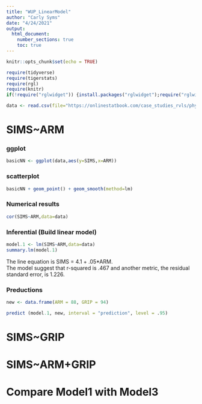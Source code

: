 ```yaml
---
title: "WUP_LinearModel"
author: "Carly Syms"
date: "4/24/2021"
output: 
  html_document:
    number_sections: true
    toc: true
---
```


```r
knitr::opts_chunk$set(echo = TRUE)
```

```r
require(tidyverse)
require(tigerstats)
require(rgl)
require(knitr)
if(!require("rglwidget")) {install.packages("rglwidget");require("rglwidget")}
```

```r
data <- read.csv(file="https://onlinestatbook.com/case_studies_rvls/physical_strength/data.txt",sep="",header=TRUE)  
```

# SIMS~ARM

### ggplot 

```r
basicNN <- ggplot(data,aes(y=SIMS,x=ARM))
```
  
### scatterplot

```r
basicNN + geom_point() + geom_smooth(method=lm)
```  
  
### Numerical results

```r
cor(SIMS~ARM,data=data)
``` 

### Inferential  (Build linear model)
  
```r
model.1 <- lm(SIMS~ARM,data=data)
summary.lm(model.1)
```

The line equation is SIMS = 4.1 + .05*ARM.  
The model suggest that r-squared is .467 and another metric, the residual standard error, is 1.226.

### Preductions

```r
new <- data.frame(ARM = 88, GRIP = 94)
```
```r
predict (model.1, new, interval = "prediction", level = .95)
```


# SIMS~GRIP
  
# SIMS~ARM+GRIP
  
# Compare Model1 with Model3